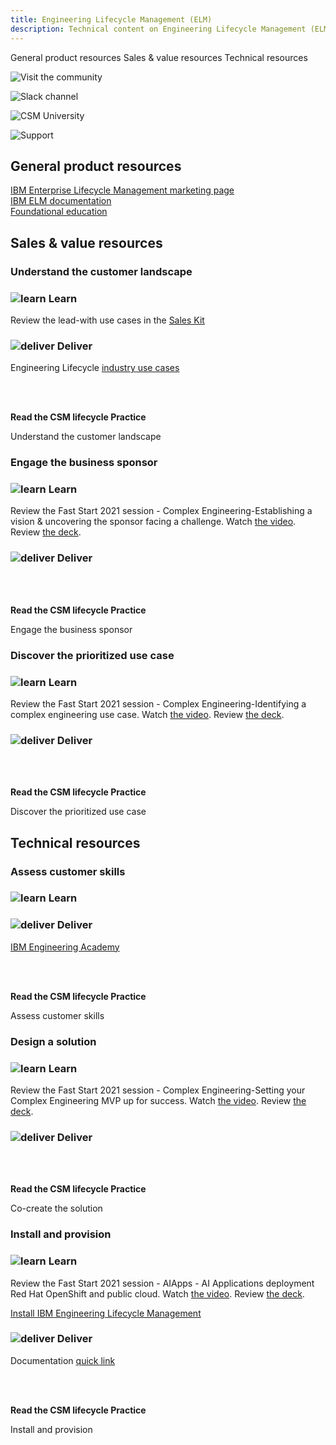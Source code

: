 ```yaml
---
title: Engineering Lifecycle Management (ELM)
description: Technical content on Engineering Lifecycle Management (ELM)
---
```



<AnchorLinks small>
<AnchorLink>General product resources</AnchorLink>
<AnchorLink>Sales & value resources</AnchorLink>
<AnchorLink>Technical resources</AnchorLink>
</AnchorLinks>

<Row>
<Column colMd={3} colLg={3} noGutterMdLeft>
<ArticleCard
      subTitle="Visit the community"
      title="AI Applications community"
      href="https://w3.ibm.com/w3publisher/customersuccess/community-connections/ai-applications-community">

![Visit the community](../images/community-icon.svg)

</ArticleCard>

</Column>
<Column colMd={3} colLg={3} noGutterMdLeft>
<ArticleCard
      subTitle="Slack channels"
      title="#csms_ai_applications"
      href="https://ibm-cloud.slack.com/archives/C01J5Q8C5HA">

![Slack channel](../images/slack-icon.svg)

</ArticleCard>

</Column>
<Column colMd={3} colLg={3} noGutterMdLeft>
<ArticleCard
      subTitle="CSM University"
      title="CSM - AI Apps - ELM Application Suite"
      href="https://w3.ibm.com/w3publisher/customersuccess/get-learning/csm-university/sustainability-software">

![CSM University](../images/csm-university.svg)

</ArticleCard>

</Column>
<Column colMd={3} colLg={3} noGutterMdLeft>
<ArticleCard
      subTitle="Product support"
      title="Support for AI Applications"
      href="https://pages.github.ibm.com/csm-playbook/playbook/support/access-ibm-support#help-your-customer-get-issues-resolved">

![Support](../images/support-17.svg)

</ArticleCard>

</Column>
</Row>

<Row>

<Column colMd={8} colLg={8}>

## General product resources

<a href="https://www.ibm.com/products/engineering-lifecycle-management/details" target='_blank' rel='noreferrer noopener'>IBM Enterprise Lifecycle Management marketing page</a>
<br/>
<a href="https://www.ibm.com/support/knowledgecenter/SSYMRC_7.0.0/com.ibm.help.common.jazz.calm.doc/topics/c_capabilities.html" target='_blank' rel='noreferrer noopener'>IBM ELM documentation</a>
<br/>
<a target='_blank' rel='noreferrer noopener' href="https://lr-sellers.yourlearning.ibm.com/#/aiapps/roadmap/1555">Foundational education</a>

</Column>

</Row>

<!-- ## ![use-case](../images/use-case-14.svg) Use Cases -->

<Row>
<Column>

## Sales & value resources

### Understand the customer landscape

</Column>

<Column colMd={4} colLg={4}>

### ![learn](../images/learn.svg) Learn

Review the lead-with use cases in the <a target='_blank' rel='noreferrer noopener' href="https://ibm.seismic.com/Link/Content/DCvJkqSUNvNUaK01Z-vErtNg">Sales Kit</a>

</Column>

<Column colMd={4} colLg={4}>

### ![deliver](../images/deliver.svg) Deliver

Engineering Lifecycle <a target='_blank' rel='noreferrer noopener' href="https://www.ibm.com/products/engineering-lifecycle-management-base/industries">industry use cases</a>

</Column>

<Column colMd={4} colLg={4}>

<br/>
<br/>

<Aside>

**Read the CSM lifecycle Practice**

<Link to="/onboard/understand-client-it-landscape" target='_blank' rel='noreferrer noopener'>Understand the customer landscape</Link>


</Aside>

</Column>

</Row>

<Row>

<Column>

### Engage the business sponsor

</Column>

<Column colMd={4} colLg={4}>

### ![learn](../images/learn.svg) Learn

Review the Fast Start 2021 session - Complex Engineering-Establishing a vision & uncovering the sponsor facing a challenge. Watch <a href="https://ibm.ent.box.com/s/6nut310dhxurf00imnqk3ssfu3vylgvx/file/771520366533" target='_blank' rel='noreferrer noopener'>the video</a>. Review <a href="https://ibm.ent.box.com/s/6nut310dhxurf00imnqk3ssfu3vylgvx/file/772673289195" target='_blank' rel='noreferrer noopener'>the deck</a>.

</Column>

<Column colMd={4} colLg={4}>

### ![deliver](../images/deliver.svg) Deliver

</Column>

<Column colMd={4} colLg={4}>

<br/>
<br/>

<Aside>

**Read the CSM lifecycle Practice**

<Link to="/onboard/engage-business-sponsor" target='_blank' rel='noreferrer noopener'>Engage the business sponsor</Link>

</Aside>

</Column>

</Row>

<Row>

<Column>

### Discover the prioritized use case

</Column>

<Column colMd={4} colLg={4}>

### ![learn](../images/learn.svg) Learn

Review the Fast Start 2021 session - Complex Engineering-Identifying a complex engineering use case. Watch <a href="https://ibm.ent.box.com/s/6nut310dhxurf00imnqk3ssfu3vylgvx/file/771882674800">the video</a>. Review <a href="https://ibm.ent.box.com/s/6nut310dhxurf00imnqk3ssfu3vylgvx/file/772690177477">the deck</a>.

</Column>

<Column colMd={4} colLg={4}>

### ![deliver](../images/deliver.svg) Deliver

</Column>

<Column colMd={4} colLg={4}>

<br/>
<br/>

<Aside>

**Read the CSM lifecycle Practice**

<Link to="/use-case-discovery" target='_blank' rel='noreferrer noopener'>Discover the prioritized use case</Link>

</Aside>

</Column>

</Row>

<Row>

<Column>

## Technical resources

### Assess customer skills

</Column>

<Column colMd={4} colLg={4}>

### ![learn](../images/learn.svg) Learn

</Column>

<Column colMd={4} colLg={4}>

### ![deliver](../images/deliver.svg) Deliver

<a target='_blank' rel='noreferrer noopener' href="https://vshow.on24.com/vshow/IBM/?_ga=2.130175759.1275027011.1610565915-1543056190.1610565915#exhibits/IBMEngineering">IBM Engineering Academy</a>

</Column>

<Column colMd={4} colLg={4}>

<br/>
<br/>

<Aside>

**Read the CSM lifecycle Practice**

<Link to="/onboard/assess-client-skills" target='_blank' rel='noreferrer noopener'>Assess customer skills</Link>

</Aside>

</Column>

</Row>


<Row>

<Column>

### Design a solution

</Column>

<Column colMd={4} colLg={4}>

### ![learn](../images/learn.svg) Learn

Review the Fast Start 2021 session - Complex Engineering-Setting your Complex Engineering MVP up for success. Watch <a href="https://ibm.ent.box.com/s/6nut310dhxurf00imnqk3ssfu3vylgvx/file/772712070789" target='_blank' rel='noreferrer noopener'>the video</a>. Review <a href="https://ibm.ent.box.com/s/6nut310dhxurf00imnqk3ssfu3vylgvx/file/772687707563" target='_blank' rel='noreferrer noopener'>the deck</a>.

</Column>

<Column colMd={4} colLg={4}>

### ![deliver](../images/deliver.svg) Deliver

</Column>

<Column colMd={4} colLg={4}>

<br/>
<br/>

<Aside>

**Read the CSM lifecycle Practice**

<Link to="/csm-cocreate" target='_blank' rel='noreferrer noopener'>Co-create the solution</Link>

</Aside>

</Column>

</Row>

<Row>

<Column>

### Install and provision

</Column>

<Column colMd={4} colLg={4}>

### ![learn](../images/learn.svg) Learn

Review the Fast Start 2021 session - AIApps - AI Applications deployment Red Hat OpenShift and public cloud. Watch <a href="https://ibm.ent.box.com/s/6nut310dhxurf00imnqk3ssfu3vylgvx/file/772253120785" target='_blank' rel='noreferrer noopener'>the video</a>. Review <a href="https://ibm.ent.box.com/s/6nut310dhxurf00imnqk3ssfu3vylgvx/file/772253105843" target='_blank' rel='noreferrer noopener'>the deck</a>.

<a href="https://www.ibm.com/support/knowledgecenter/SSYMRC_7.0.0/com.ibm.jazz.install.doc/topics/c_install_overview.html" target='_blank' rel='noreferrer noopener'>Install IBM Engineering Lifecycle Management</a>

</Column>

<Column colMd={4} colLg={4}>

### ![deliver](../images/deliver.svg) Deliver

Documentation <a href="https://www.ibm.com/support/knowledgecenter/SSYMRC/clm_family_welcome.html" target='_blank' rel='noreferrer noopener'>quick link</a>

</Column>


<Column colMd={4} colLg={4}>

<br/>
<br/>

<Aside>

**Read the CSM lifecycle Practice**

<Link to="/deploy/install-provision" target='_blank' rel='noreferrer noopener'>Install and provision</Link>

</Aside>

</Column>

</Row>
